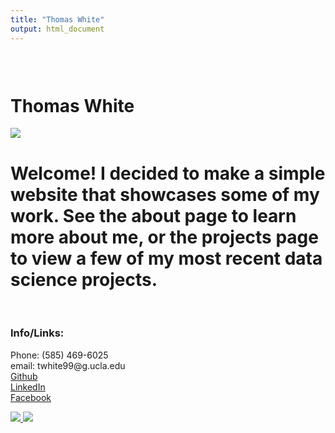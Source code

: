 ```yaml
---
title: "Thomas White"
output: html_document
---
```


<style type="text/css">
.title {
  display: none;
}

#getting-started img {
  margin-right: 10px;
}

</style>

<div class="row" style="padding-top: 30px;">
<div class="col-sm-6">

# **Thomas White**

![](images/Rochester.jpg)

# Welcome! I decided to make a simple website that showcases some of my work. See the about page to learn more about me, or the projects page to view a few of my most recent data science projects.
<br>

### Info/Links:

Phone: (585) 469-6025 <br>
email: twhite99@g.ucla.edu <br>
[Github](https://github.com/twhite99) <br>
[LinkedIn](www.linkedin.com/in/twhite99) <br>
[Facebook](https://www.facebook.com/tommy.white.10888) <br>

</div>
<div class="col-sm-6">

<a href = "https://crumplab.github.io">
![](images/Royce.jpg)
![](images/LA.jpg) <br>

</a>
</div>